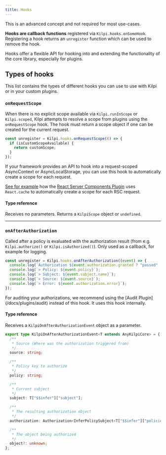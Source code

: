 ```yaml
---
title: Hooks
---
```


<Aside>This is an advanced concept and not required for most use-cases.</Aside>

**Hooks are callback functions** registered via `Kilpi.hooks.onSomeHook`. Registering a hook returns an `unregister` function which can be used to remove the hook.

Hooks offer a flexible API for hooking into and extending the functionality of the core library, especially for plugins.

## Types of hooks

This list contains the types of different hooks you can use to use with Kilpi or in your custom plugins.

### `onRequestScope`

When there is no explicit scope available via `Kilpi.runInScope` or `Kilpi.scoped`, Kilpi attempts to resolve a scope from plugins using the `onRequestScope` hook. The hook must return a scope object if one can be created for the current request.

```ts
const unregister = Kilpi.hooks.onRequestScope(() => {
  if (isCustomScopeAvailable) {
    return customScope;
  }
});
```

<Aside type="tip">
If your framework provides an API to hook into a request-scoped AsyncContext or AsyncLocalStorage, you can use this hook to automatically create a scope for each request.

[See for example](https://github.com/Jussinevavuori/kilpi/blob/main/packages/react-server/src/plugins/ReactServerComponentPlugin.ts) how the [React Server Components Plugin](/docs/plugins/react-server-components) uses `React.cache` to automatically create a scope for each RSC request.

</Aside>

#### Type reference

Receives no parameters. Returns a `KilpiScope` object or `undefined`.

---

### `onAfterAuthorization`

Called after a policy is evaluated with the authorization result (from e.g. `Kilpi.authorize()` or `Kilpi.isAuthorized()`). Only used as a callback, for example for logging.

```ts
const unregister = Kilpi.hooks.onAfterAuthorization((event) => {
  console.log(`Authorization ${event.authorization.granted ? "passed" : "denied"}`);
  console.log(`> Policy: ${event.policy}`);
  console.log(`> Subject: ${event.subject.name}`);
  console.log(`> Source: ${event.source}`);
  console.log(`> Error: ${event.authorization.error}`);
});
```

<Aside type="tip">
  For auditing your authorizations, we recommend using the [Audit Plugin](/docs/plugins/audit)
  instead of this hook. It uses this hook internally.
</Aside>

#### Type reference

Receives a `KilpiOnAfterAuthorizationEvent` object as a parameter.

```ts
export type KilpiOnAfterAuthorizationEvent<T extends AnyKilpiCore> = {
  /**
   * Source (Where was the authorization triggered from)
   */
  source: string;

  /**
   * Policy key to authorize
   */
  policy: string;

  /**
   * Current subject
   */
  subject: T["$$infer"]["subject"];

  /**
   * The resulting authorization object
   */
  authorization: Authorization<InferPolicySubject<T["$$infer"]["policies"]>>;

  /**
   * The object being authorized
   */
  object?: unknown;
};
```
